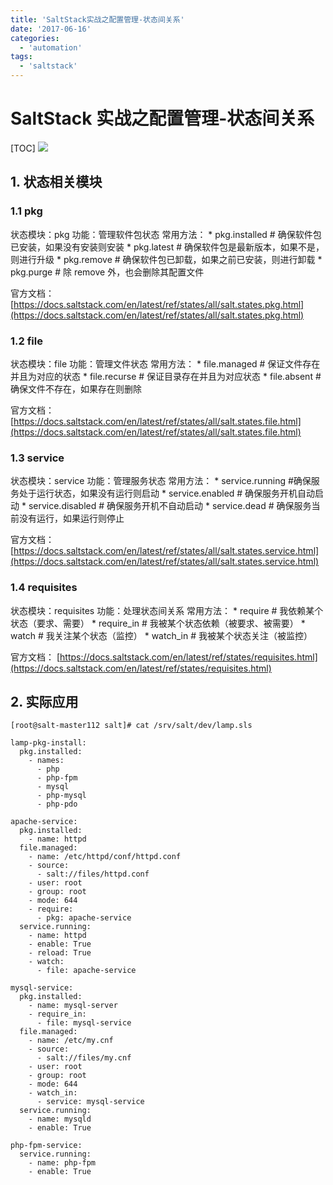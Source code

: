 ```yaml
---
title: 'SaltStack实战之配置管理-状态间关系'
date: '2017-06-16'
categories:
  - 'automation'
tags:
  - 'saltstack'
---
```


# SaltStack 实战之配置管理-状态间关系

[TOC] ![](images/saltstack_logo-300x154.png)

## 1. 状态相关模块

### 1.1 pkg

状态模块：pkg 功能：管理软件包状态 常用方法： \* pkg.installed # 确保软件包已安装，如果没有安装则安装 \* pkg.latest # 确保软件包是最新版本，如果不是，则进行升级 \* pkg.remove # 确保软件包已卸载，如果之前已安装，则进行卸载 \* pkg.purge # 除 remove 外，也会删除其配置文件

官方文档： [https://docs.saltstack.com/en/latest/ref/states/all/salt.states.pkg.html](https://docs.saltstack.com/en/latest/ref/states/all/salt.states.pkg.html)

### 1.2 file

状态模块：file 功能：管理文件状态 常用方法： \* file.managed # 保证文件存在并且为对应的状态 \* file.recurse # 保证目录存在并且为对应状态 \* file.absent # 确保文件不存在，如果存在则删除

官方文档： [https://docs.saltstack.com/en/latest/ref/states/all/salt.states.file.html](https://docs.saltstack.com/en/latest/ref/states/all/salt.states.file.html)

### 1.3 service

状态模块：service 功能：管理服务状态 常用方法： \* service.running #确保服务处于运行状态，如果没有运行则启动 \* service.enabled # 确保服务开机自动启动 \* service.disabled # 确保服务开机不自动启动 \* service.dead # 确保服务当前没有运行，如果运行则停止

官方文档： [https://docs.saltstack.com/en/latest/ref/states/all/salt.states.service.html](https://docs.saltstack.com/en/latest/ref/states/all/salt.states.service.html)

### 1.4 requisites

状态模块：requisites 功能：处理状态间关系 常用方法： \* require # 我依赖某个状态（要求、需要） \* require_in # 我被某个状态依赖（被要求、被需要） \* watch # 我关注某个状态（监控） \* watch_in # 我被某个状态关注（被监控）

官方文档： [https://docs.saltstack.com/en/latest/ref/states/requisites.html](https://docs.saltstack.com/en/latest/ref/states/requisites.html)

## 2. 实际应用

`[root@salt-master112 salt]# cat /srv/salt/dev/lamp.sls`

```
lamp-pkg-install:
  pkg.installed:
    - names:
      - php
      - php-fpm
      - mysql
      - php-mysql
      - php-pdo

apache-service:
  pkg.installed:
    - name: httpd
  file.managed:
    - name: /etc/httpd/conf/httpd.conf
    - source:
      - salt://files/httpd.conf
    - user: root
    - group: root
    - mode: 644
    - require:
      - pkg: apache-service
  service.running:
    - name: httpd
    - enable: True
    - reload: True
    - watch:
      - file: apache-service

mysql-service:
  pkg.installed:
    - name: mysql-server
    - require_in:
      - file: mysql-service
  file.managed:
    - name: /etc/my.cnf
    - source:
      - salt://files/my.cnf
    - user: root
    - group: root
    - mode: 644
    - watch_in:
      - service: mysql-service
  service.running:
    - name: mysqld
    - enable: True

php-fpm-service:
  service.running:
    - name: php-fpm
    - enable: True
```
